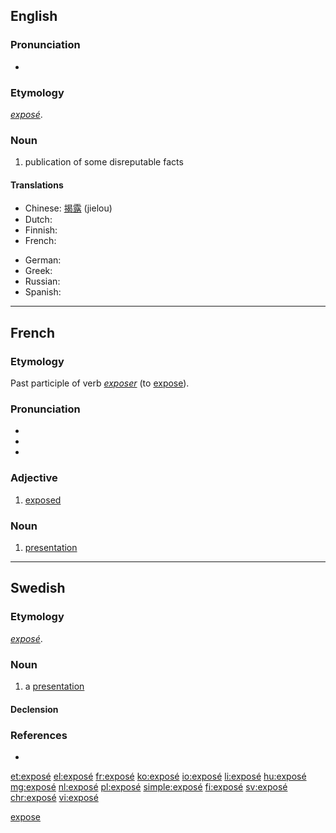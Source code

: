 {{also|expose|Exposé}}
==English==

===Pronunciation===
* {{IPA|/ˌɛkspoʊˈzeɪ/|lang=en}}

===Etymology===
{{borrowing|fr|lang=en}} ''[[#French|exposé]]''.

===Noun===
{{wikipedia}}
{{en-noun}}

# publication of some disreputable facts

====Translations====
{{trans-top|publication}}
* Chinese: [[揭露]] (jielou)
* Dutch: {{t+|nl|exposé|n}}
* Finnish: {{t+|fi|paljastus}}
* French: {{t+|fr|révélations|f-p}}
{{trans-mid}}
* German: {{t|de|Exposé}}
* Greek: {{t+|el|έκθεση|tr=ékthesē}}
* Russian: {{t+|ru|разоблачение|n|tr=razoblačénije}}
* Spanish: {{t+|es|exposición}}
{{trans-bottom}}

[[Category:English terms spelled with É|expose]]

----

==French==

===Etymology===
Past participle of verb ''[[exposer]]'' (to [[expose]]).

===Pronunciation===
* {{IPA|/ɛk.spo.ze/|lang=fr}}
* {{audio|Fr-exposé.ogg|Audio (France, Paris)|lang=fr}}
* {{homophones|exposai|exposée|exposées|exposer|exposés|exposez|lang=fr}}

===Adjective===
{{fr-adj}}

# [[exposed]]

===Noun===
{{fr-noun|m}}

# [[presentation]]

----

==Swedish==

===Etymology===
{{borrowing|fr|lang=sv}} ''[[#French|exposé]]''.

===Noun===
{{sv-noun|c}}

# a [[presentation]]

====Declension====
{{sv-noun-reg-r-c|3=exposée}}

===References===
* {{R:runeberg.org|saol|8|0080.html exposé}}

[[et:exposé]]
[[el:exposé]]
[[fr:exposé]]
[[ko:exposé]]
[[io:exposé]]
[[li:exposé]]
[[hu:exposé]]
[[mg:exposé]]
[[nl:exposé]]
[[pl:exposé]]
[[simple:exposé]]
[[fi:exposé]]
[[sv:exposé]]
[[chr:exposé]]
[[vi:exposé]]